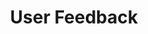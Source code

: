 ---
id: user-feedback
image: "/img/embed/api-best-practices.jpg"
title: User Feedback
sidebar_position: 50
---